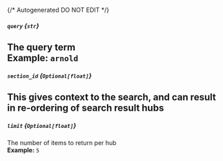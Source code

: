 {/* Autogenerated DO NOT EDIT  */}
##### `query` *{`str`}*
The query term
<br/>
**Example:** `arnold`
---
##### `section_id` *{`Optional[float]`}*
This gives context to the search, and can result in re\-ordering of search result hubs
---
##### `limit` *{`Optional[float]`}*
The number of items to return per hub
<br/>
**Example:** `5`


